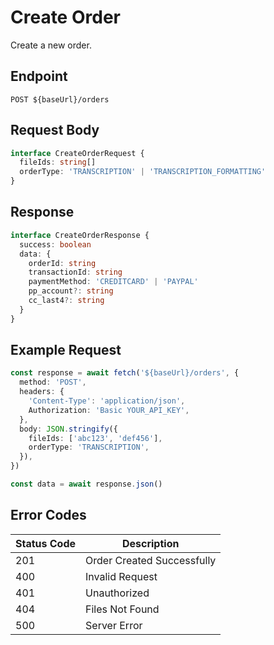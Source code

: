 # Create Order

Create a new order.

## Endpoint

```http
POST ${baseUrl}/orders
```

## Request Body

```typescript
interface CreateOrderRequest {
  fileIds: string[]
  orderType: 'TRANSCRIPTION' | 'TRANSCRIPTION_FORMATTING'
}
```

## Response

```typescript
interface CreateOrderResponse {
  success: boolean
  data: {
    orderId: string
    transactionId: string
    paymentMethod: 'CREDITCARD' | 'PAYPAL'
    pp_account?: string
    cc_last4?: string
  }
}
```

## Example Request

```typescript
const response = await fetch('${baseUrl}/orders', {
  method: 'POST',
  headers: {
    'Content-Type': 'application/json',
    Authorization: 'Basic YOUR_API_KEY',
  },
  body: JSON.stringify({
    fileIds: ['abc123', 'def456'],
    orderType: 'TRANSCRIPTION',
  }),
})

const data = await response.json()
```

## Error Codes

| Status Code | Description                |
| ----------- | -------------------------- |
| 201         | Order Created Successfully |
| 400         | Invalid Request            |
| 401         | Unauthorized               |
| 404         | Files Not Found            |
| 500         | Server Error               |
